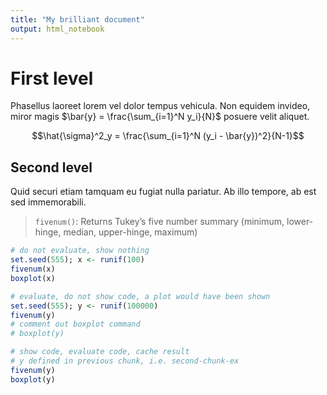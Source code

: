 ```yaml
---
title: "My brilliant document"
output: html_notebook
---
```


# First level

Phasellus laoreet lorem vel dolor tempus vehicula. Non equidem invideo, miror magis $\bar{y} = \frac{\sum_{i=1}^N y_i}{N}$ posuere velit aliquet.

$$\hat{\sigma}^2_y = \frac{\sum_{i=1}^N (y_i - \bar{y})^2}{N-1}$$ 

## Second level

Quid securi etiam tamquam eu fugiat nulla pariatur. Ab illo tempore, ab est sed immemorabili.

> `fivenum()`: Returns Tukey's five number summary (minimum, lower-hinge, median, upper-hinge, maximum) 

```r
# do not evaluate, show nothing
set.seed(555); x <- runif(100)
fivenum(x)
boxplot(x)
```

```r
# evaluate, do not show code, a plot would have been shown
set.seed(555); y <- runif(100000)
fivenum(y)
# comment out boxplot command
# boxplot(y)
```

```r
# show code, evaluate code, cache result
# y defined in previous chunk, i.e. second-chunk-ex 
fivenum(y)
boxplot(y)
```
